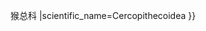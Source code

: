 {{Don't edit this line {{{machine code|}}}|{{{1}}}
|parent=Catarrhini
|rank=superfamilia
|link=<includeonly>猴科{{!}}</includeonly>猴总科
|scientific_name=Cercopithecoidea
}}